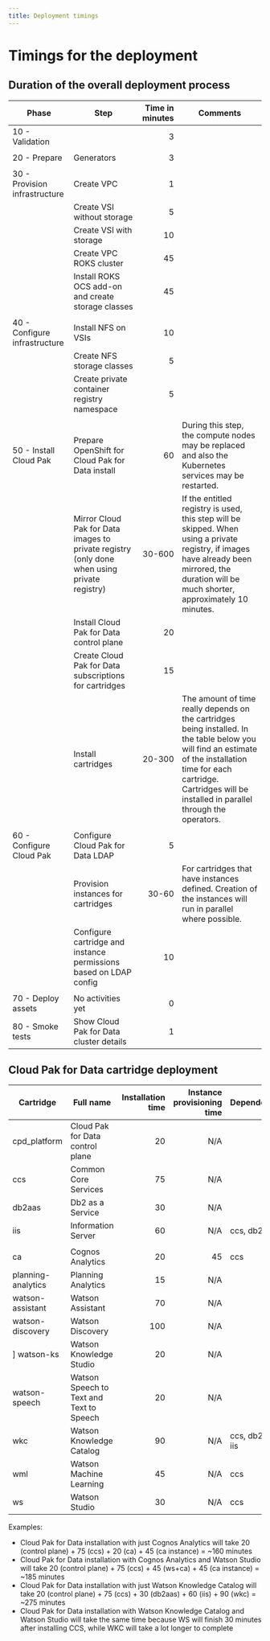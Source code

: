 ```yaml
---
title: Deployment timings
---
```


# Timings for the deployment

## Duration of the overall deployment process

| Phase | Step  | Time in minutes | Comments |
| --- | ----  | -----:| --- |
| 10 - Validation |  | 3 | |
| | | | |
| 20 - Prepare | Generators    |  3 | |
| | | | |
| 30 - Provision infrastructure | Create VPC | 1 | |
|  | Create VSI without storage | 5 | |
|  | Create VSI with storage | 10 | |
|  | Create VPC ROKS cluster | 45 | |
|  | Install ROKS OCS add-on and create storage classes | 45 | |
| | | | |
| 40 - Configure infrastructure | Install NFS on VSIs | 10 | |
| | Create NFS storage classes | 5 | |
| | Create private container registry namespace | 5 | |
| | | | |
| 50 - Install Cloud Pak | Prepare OpenShift for Cloud Pak for Data install | 60 | During this step, the compute nodes may be replaced and also the Kubernetes services may be restarted. |
| | Mirror Cloud Pak for Data images to private registry (only done when using private registry) | 30-600 | If the entitled registry is used, this step will be skipped. When using a private registry, if images have already been mirrored, the duration will be much shorter, approximately 10 minutes. |
| | Install Cloud Pak for Data control plane | 20 | |
| | Create Cloud Pak for Data subscriptions for cartridges | 15 | |
| | Install cartridges | 20-300 | The amount of time really depends on the cartridges being installed. In the table below you will find an estimate of the installation time for each cartridge. Cartridges will be installed in parallel through the operators. |
| | | | |
| 60 - Configure Cloud Pak | Configure Cloud Pak for Data LDAP | 5 | |
| | Provision instances for cartridges | 30-60 | For cartridges that have instances defined. Creation of the instances will run in parallel where possible. |
| | Configure cartridge and instance permissions based on LDAP config | 10 | |
| | | | |
| 70 - Deploy assets | No activities yet | 0 | |
| 80 - Smoke tests | Show Cloud Pak for Data cluster details | 1 | |

## Cloud Pak for Data cartridge deployment

| Cartridge | Full name  | Installation time | Instance provisioning time | Dependencies |
| --- | ----  | -----:| ---: | --- |
| cpd_platform | Cloud Pak for Data control plane | 20 | N/A | |
| ccs | Common Core Services | 75 | N/A | |
| db2aas | Db2 as a Service | 30 | N/A | |
| iis | Information Server | 60 | N/A | ccs, db2aas |
| | | | | |
| ca | Cognos Analytics | 20 | 45 | ccs |
| planning-analytics | Planning Analytics | 15 | N/A | |
| watson-assistant | Watson Assistant | 70 | N/A | |
| watson-discovery | Watson Discovery | 100 | N/A | |
] watson-ks | Watson Knowledge Studio | 20 | N/A | |
| watson-speech | Watson Speech to Text and Text to Speech | 20 | N/A | |
| wkc | Watson Knowledge Catalog | 90 | N/A | ccs, db2aas, iis |
| wml | Watson Machine Learning | 45 | N/A | ccs |
| ws  | Watson Studio | 30 | N/A | ccs |

Examples:
* Cloud Pak for Data installation with just Cognos Analytics will take 20 (control plane) + 75 (ccs) + 20 (ca) + 45 (ca instance) = ~160 minutes
* Cloud Pak for Data installation with Cognos Analytics and Watson Studio will take 20 (control plane) + 75 (ccs) + 45 (ws+ca) + 45 (ca instance) = ~185 minutes
* Cloud Pak for Data installation with just Watson Knowledge Catalog will take 20 (control plane) + 75 (ccs) + 30 (db2aas) + 60 (iis) + 90 (wkc) = ~275 minutes
* Cloud Pak for Data installation with Watson Knowledge Catalog and Watson Studio will take the same time because WS will finish 30 minutes after installing CCS, while WKC will take a lot longer to complete


